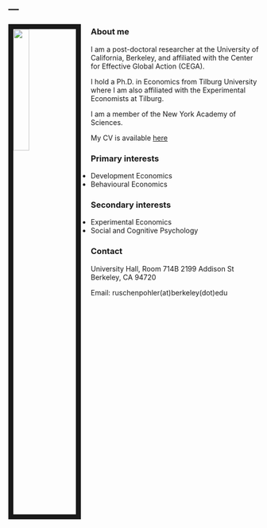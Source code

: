 ---
---

<link rel="stylesheet" href="styles.css" type="text/css">

<img src="pics/JRUE portrait.jpg" style="width:25%; border:10px solid; margin-right: 20px" align="left">

### About me

I am a post-doctoral researcher at the University of California, Berkeley, and affiliated with the Center for Effective Global Action (CEGA).

I hold a Ph.D. in Economics from Tilburg University where I am also affiliated with the Experimental Economists at Tilburg. 

I am a member of the New York Academy of Sciences.

My CV is available [here]("files/JRUE CV August19.pdf")


### Primary interests                     

- Development Economics       
- Behavioural Economics


### Secondary interests

- Experimental Economics
- Social and Cognitive Psychology


### Contact

University Hall, Room 714B
2199 Addison St
Berkeley, CA 94720

Email:  ruschenpohler(at)berkeley(dot)edu
